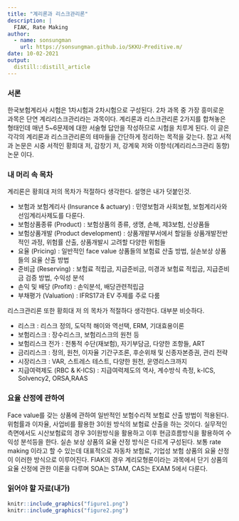 ```yaml
---
title: "계리론과 리스크관리론"
description: |
  FIAK, Rate Making
author:
  - name: sonsungman
    url: https://sonsungman.github.io/SKKU-Preditive.m/
date: 10-02-2021
output:
  distill::distill_article
---
```


### 서론

한국보험계리사 시험은 1차시험과 2차시험으로 구성된다. 2차 과목 중 가장 흥미로운 과목은 단연 계리리스크관리라는 과목이다. 계리론과 리스크관리론 2가지를 합쳐놓은 형태인데 매년 5~6문제에 대한 서술형 답안을 작성하므로 시험을 치루게 된다. 이 글은 각각의 계리론과 리스크관리론의 테마들을 간단하게 정리하는 목적을 갖는다. 참고 서적과 논문은 시중 서적인 황희대 저, 감창기 저, 강계욱 저와 이항석(계리리스크관리 동향) 논문 이다.

### 내 머리 속 목차

계리론은 황희대 저의 목차가 적절하다 생각한다. 설명은 내가 덧붙인것.

- 보험과 보험계리사 (Insurance & actuary) : 민영보험과 사회보험, 보험계리사와 선임계리사제도를 다룬다.
- 보험상품종류 (Product) : 보험상품의 종류, 생명, 손해, 제3보험, 신상품들
- 보험상품개발 (Product development) : 상품개발부서에서 할일들 상품개발전반적인 과정, 위험률 산출, 상품개발시 고려할 다양한 위험들
- 요율 (Pricing) : 일반적인 face value 상품들의 보험료 산출 방법, 실손보상 상품들의 요율 산출 방법
- 준비금 (Reserving) : 보험료 적립금, 지급준비금, 미경과 보험료 적립금, 지급준비금 검증 방법, 수익성 분석
- 손익 및 배당 (Profit) : 손익분석, 배당관련적립금
- 부채평가 (Valuation) : IFRS17과 EV 주제를 주로 다룸

리스크관리론 또한 황희대 저 의 목차가 적절하다 생각한다. 대부분 비슷하다.

- 리스크 : 리스크 정의, 도덕적 해이와 역선택, ERM, 기대효용이론
- 보험리스크 : 장수리스크, 보험리스크의 원천 등
- 보험리스크 전가 : 전통적 수단(재보험), 자기부담금, 다양한 조항들, ART
- 금리리스크 : 정의, 원천, 이자율 기간구조론, 후순위채 및 신종자본증권, 관리 전략
- 시장리스크 : VAR, 스트레스 테스트, 다양한 원천, 운영리스크까지
- 지급여력제도 (RBC & K-ICS) : 지급여력제도의 역사, 계수방식 측정, k-ICS, Solvency2, ORSA,RAAS

### 요율 산정에 관하여

Face value를 갖는 상품에 관하여 일반적인 보험수리적 보험료 산출 방법이 적용된다. 위험률과 이자율, 사업비를 활용한 3이원 방식의 보험료 산출을 하는 것이다. 실무적인 측면에서도 시산보험료의 경우 3이원방식을 활용하고 이후 현금흐름방식을 활용하여 수익성 분석등을 한다. 실손 보상 상품의 요율 산정 방식은 다르게 구성된다. 보통 rate making 이라고 할 수 있는데 대표적으로 자동차 보험료, 기업성 보험 상품의 요율 산정이 이러한 방식으로 이루어진다. FIAK의 경우 계리모형론이라는 과목에서 단기 상품의 요율 산정에 관한 이론을 다루며 SOA는 STAM, CAS는 EXAM 5에서 다룬다. 

### 읽어야 할 자료(내가)

```r
knitr::include_graphics("figure1.png")
knitr::include_graphics("figure2.png")
```
